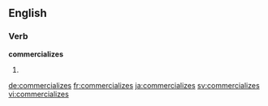 
==English==

===Verb===
'''commercializes'''

# {{third-person singular of|commercialize}}

[[de:commercializes]]
[[fr:commercializes]]
[[ja:commercializes]]
[[sv:commercializes]]
[[vi:commercializes]]